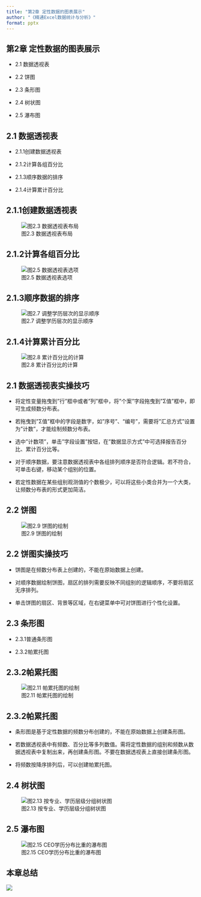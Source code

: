 ```yaml
---
title: "第2章 定性数据的图表展示"
author: "《精通Excel数据统计与分析》"
format: pptx
---
```


## 第2章 定性数据的图表展示 {auto-animate="true"}

-   2.1 数据透视表

-   2.2 饼图

-   2.3 条形图

-   2.4 树状图

-   2.5 瀑布图

## 2.1 数据透视表

::: incremental
-   2.1.1创建数据透视表

-   2.1.2计算各组百分比

-   2.1.3顺序数据的排序

-   2.1.4计算累计百分比
:::

## 2.1.1创建数据透视表

![图2.3 数据透视表布局](img/pic2.3.png)

## 2.1.2计算各组百分比

![图2.5 数据透视表选项](img/pic2.5.png)

## 2.1.3顺序数据的排序

![图2.7 调整学历层次的显示顺序](img/pic2.7.png)

## 2.1.4计算累计百分比

![图2.8 累计百分比的计算](img/pic2.8.png)

## 2.1 数据透视表实操技巧

-   将定性变量拖曳到"行"框中或者"列"框中，将"个案"字段拖曳到"Σ值"框中，即可生成频数分布表。

-   若拖曳到"Σ值"框中的字段是数字，如"序号"、"编号"，需要将"汇总方式"设置为"计数"，才能绘制频数分布表。

-   选中"计数项"，单击"字段设置"按钮，在"数据显示方式"中可选择报告百分比、累计百分比等。

-   对于顺序数据，要注意数据透视表中各组排列顺序是否符合逻辑。若不符合，可单击右键，移动某个组别的位置。

-   若定性数据在某些组别观测值的个数极少，可以将这些小类合并为一个大类，让频数分布表的形式更加简洁。

## 2.2 饼图

![图2.9 饼图的绘制](img/pic2.9.png)

## 2.2 饼图实操技巧

-   饼图是在频数分布表上创建的，不能在原始数据上创建。

-   对顺序数据绘制饼图，扇区的排列需要反映不同组别的逻辑顺序，不要将扇区无序排列。

-   单击饼图的扇区、背景等区域，在右键菜单中可对饼图进行个性化设置。

## 2.3 条形图

-   2.3.1普通条形图

-   2.3.2帕累托图

## 2.3.2帕累托图

![图2.11 帕累托图的绘制](img/pic2.11.png)

## 2.3.2帕累托图
-   条形图是基于定性数据的频数分布创建的，不能在原始数据上创建条形图。

-   若数据透视表中有频数、百分比等多列数值。需将定性数据的组别和频数从数据透视表中复制出来，再创建条形图。不要在数据透视表上直接创建条形图。

-   将频数按降序排列后，可以创建帕累托图。

## 2.4 树状图

![图2.13 按专业、学历层级分组树状图](img/pic2.13.png)

## 2.5 瀑布图

![图2.15 CEO学历分布比重的瀑布图](img/pic2.15.png)


## 本章总结 {.scrollable}

![](img/pic2.16.png)

